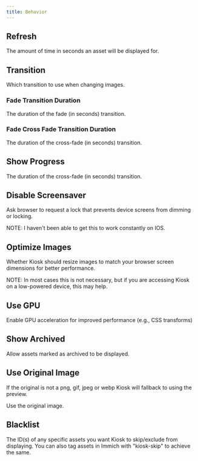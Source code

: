 ```yaml
---
title: Behavior
---
```




## Refresh

The amount of time in seconds an asset will be displayed for.

<Settings
  config="refresh"
  env="KIOSK_REFRESH"
  url="refresh"
  value="int"
  defaultValue="60"
/>


## Transition

Which transition to use when changing images.

<Settings
  config="transition"
  env="KIOSK_TRANSITION"
  url="transition"
  value="none | fade | cross-fade"
  defaultValue="none"
/>

### Fade Transition Duration

The duration of the fade (in seconds) transition.

<Settings
  config="fade_transition_duration"
  env="KIOSK_TRANSITION"
  url="fade_transition_duration"
  value="float"
  defaultValue="1"
/>

### Fade Cross Fade Transition Duration

The duration of the cross-fade (in seconds) transition.

<Settings
  config="cross_fade_transition_duration"
  env="KIOSK_CROSS_FADE_TRANSITION_DURATION"
  url="cross_fade_transition_duration"
  value="float"
  defaultValue="1"
/>

## Show Progress

The duration of the cross-fade (in seconds) transition.

<Settings
  config="show_progress"
  env="KIOSK_SHOW_PROGRESS"
  url="show_progress"
  value="bool"
  defaultValue="false"
/>


## Disable Screensaver

Ask browser to request a lock that prevents device screens from dimming or locking.

NOTE: I haven't been able to get this to work constantly on IOS.

<Settings
  config="disable_screensaver"
  env="KIOSK_DISABLE_SCREENSAVER"
  url="disable_screensaver"
  value="bool"
  defaultValue="false"
/>

## Optimize Images

Whether Kiosk should resize images to match your browser screen dimensions for better performance.

NOTE: In most cases this is not necessary, but if you are accessing Kiosk on a low-powered device, this may help.

<Settings
  config="optimize_images"
  env="KIOSK_OPTIMIZE_IMAGES"
  url="optimize_images"
  value="bool"
  defaultValue="false"
/>


## Use GPU

Enable GPU acceleration for improved performance (e.g., CSS transforms)

<Settings
  config="use_gpu"
  env="KIOSK_USE_GPU"
  url="use_gpu"
  value="bool"
  defaultValue="true"
/>


## Show Archived

Allow assets marked as archived to be displayed.

<Settings
  config="show_archived"
  env="KIOSK_SHOW_ARCHIVED"
  url="show_archived"
  value="bool"
  defaultValue="false"
/>



## Use Original Image

<Aside type="note">
    If the original is not a png, gif, jpeg or webp Kiosk will fallback to using the preview.
</Aside>

Use the original image.

<Settings
  config="use_original_image"
  env="KIOSK_USE_ORIGINAL_IMAGE"
  url="use_original_image"
  value="bool"
  defaultValue="false"
/>


## Blacklist

The ID(s) of any specific assets you want Kiosk to skip/exclude from displaying. You can also tag assets in Immich with "kiosk-skip" to achieve the same.

<Settings
  config="blacklist"
  env="KIOSK_BLACKLIST"
  url="blacklist"
  value="[]string"
/>
